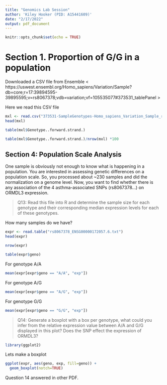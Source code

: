 ```yaml
---
title: "Genomics Lab Session"
author: 'Kiley Hooker (PID: A15441609)'
date: "2/17/2022"
output: pdf_document
---
```


```r
knitr::opts_chunk$set(echo = TRUE)
```

# Section 1. Proportion of G/G in a population

Downloaded a CSV file from Ensemble < https://uswest.ensembl.org/Homo_sapiens/Variation/Sample?db=core;r=17:39894595-39895595;v=rs8067378;vdb=variation;vf=105535077#373531_tablePanel > 

Here we read this CSV file

```r
mxl <- read.csv("373531-SampleGenotypes-Homo_sapiens_Variation_Sample_rs8067378.csv")
head(mxl)
```

```r
table(mxl$Genotype..forward.strand.)
```

```r
table(mxl$Genotype..forward.strand.)/nrow(mxl) *100
```

## Section 4: Population Scale Analysis
One sample is obviously not enough to know what is happening in a population. You are
interested in assessing genetic differences on a population scale. So, you processed about ~230 samples and did the normalization on a genome level. Now, you want to find whether there is any association of the 4 asthma-associated SNPs (rs8067378...) on ORMDL3 expression.

> Q13: Read this file into R and determine the sample size for each genotype and their corresponding median expression levels for each of these genotypes.

How many samples do we have?

```r
expr <- read.table("rs8067378_ENSG00000172057.6.txt")
head(expr)
```

```r
nrow(expr)
```

```r
table(expr$geno)
```

For genotype A/A
```r
mean(expr[expr$geno == "A/A", "exp"])
```

For genotype A/G
```r
mean(expr[expr$geno == "A/G", "exp"])
```

For genotype G/G
```r
mean(expr[expr$geno == "G/G", "exp"])
```


> Q14: Generate a boxplot with a box per genotype, what could you infer from the relative expression value between A/A and G/G displayed in this plot? Does the SNP effect the expression of ORMDL3? 

```r
library(ggplot2)
```

Lets make a boxplot
```r
ggplot(expr, aes(geno, exp, fill=geno)) +
  geom_boxplot(notch=TRUE)
```

Question 14 answered in other PDF.


